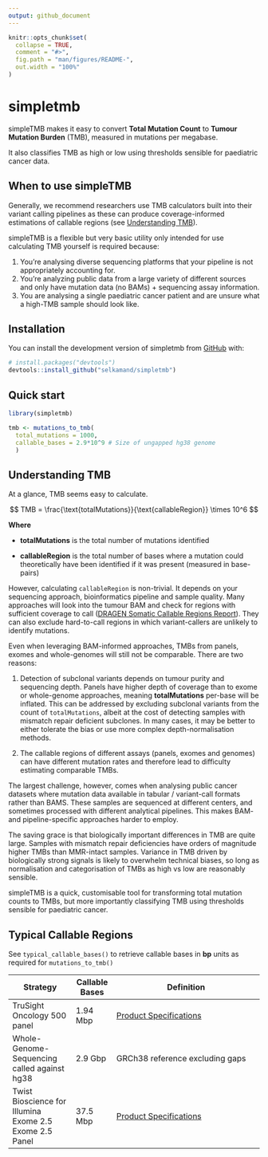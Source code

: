 ```yaml
---
output: github_document
---
```


<!-- README.md is generated from README.Rmd. Please edit that file -->

```r
knitr::opts_chunk$set(
  collapse = TRUE,
  comment = "#>",
  fig.path = "man/figures/README-",
  out.width = "100%"
)
```

# simpletmb

<!-- badges: start -->

<!-- badges: end -->

simpleTMB makes it easy to convert **Total Mutation Count** to **Tumour Mutation Burden** (TMB), measured in mutations per megabase.

It also classifies TMB as high or low using thresholds sensible for paediatric cancer data.

## When to use simpleTMB

Generally, we recommend researchers use TMB calculators built into their variant calling pipelines as these can produce coverage-informed estimations of callable regions (see [Understanding TMB]).

simpleTMB is a flexible but very basic utility only intended for use calculating TMB yourself is required because:

1.  You're analysing diverse sequencing platforms that your pipeline is not appropriately accounting for.
2.  You're analyzing public data from a large variety of different sources and only have mutation data (no BAMs) + sequencing assay information.
3.  You are analysing a single paediatric cancer patient and are unsure what a high-TMB sample should look like.

## Installation

You can install the development version of simpletmb from [GitHub](https://github.com/) with:

``` r
# install.packages("devtools")
devtools::install_github("selkamand/simpletmb")
```

## Quick start

```r
library(simpletmb)

tmb <- mutations_to_tmb(
  total_mutations = 1000, 
  callable_bases = 2.9*10^9 # Size of ungapped hg38 genome
  )
```

## Understanding TMB

At a glance, TMB seems easy to calculate.

$$
TMB = \frac{\text{totalMutations}}{\text{callableRegion}} \times 10^6
$$

**Where**

-   **totalMutations** is the total number of mutations identified

-   **callableRegion** is the total number of bases where a mutation could theoretically have been identified if it was present (measured in base-pairs)

However, calculating `callableRegion` is non-trivial. It depends on your sequencing approach, bioinformatics pipeline and sample quality. Many approaches will look into the tumour BAM and check for regions with sufficient coverage to call ([DRAGEN Somatic Callable Regions Report](https://jp.support.illumina.com/content/dam/illumina-support/help/Illumina_DRAGEN_Bio_IT_Platform_v3_7_1000000141465/Content/SW/Informatics/Dragen/SomaticCallableReport_fDG.htm)). They can also exclude hard-to-call regions in which variant-callers are unlikely to identify mutations.

Even when leveraging BAM-informed approaches, TMBs from panels, exomes and whole-genomes will still not be comparable. There are two reasons:

1.  Detection of subclonal variants depends on tumour purity and sequencing depth. Panels have higher depth of coverage than to exome or whole-genome approaches, meaning **totalMutations** per-base will be inflated. This can be addressed by excluding subclonal variants from the count of `totalMutations`, albeit at the cost of detecting samples with mismatch repair deficient subclones. In many cases, it may be better to either tolerate the bias or use more complex depth-normalisation methods.

2.  The callable regions of different assays (panels, exomes and genomes) can have different mutation rates and therefore lead to difficulty estimating comparable TMBs.

The largest challenge, however, comes when analysing public cancer datasets where mutation data available in tabular / variant-call formats rather than BAMS. These samples are sequenced at different centers, and sometimes processed with different analytical pipelines. This makes BAM- and pipeline-specific approaches harder to employ.

The saving grace is that biologically important differences in TMB are quite large. Samples with mismatch repair deficiencies have orders of magnitude higher TMBs than MMR-intact samples. Variance in TMB driven by biologically strong signals is likely to overwhelm technical biases, so long as normalisation and categorisation of TMBs as high vs low are reasonably sensible.

simpleTMB is a quick, customisable tool for transforming total mutation counts to TMBs, but more importantly classifying TMB using thresholds sensible for paediatric cancer.

## Typical Callable Regions {data-link="Understanding TMB"}

See `typical_callable_bases()` to retrieve callable bases in **bp** units as required for `mutations_to_tmb()`

| Strategy                                                | Callable Bases | Definition                                                                                                                             |
|------------------|------------|------------------------------------------|
| TruSight Oncology 500 panel                             | 1.94 Mbp       | [Product Specifications](https://sapac.illumina.com/products/by-type/clinical-research-products/trusight-oncology-500.html)            |
| Whole-Genome-Sequencing called against hg38             | 2.9 Gbp        | GRCh38 reference excluding gaps                                                                                                        |
| Twist Bioscience for Illumina Exome 2.5 Exome 2.5 Panel | 37.5 Mbp       | [Product Specifications](https://sapac.illumina.com/products/by-type/sequencing-kits/library-prep-kits/dna-prep-exome-enrichment.html) |
